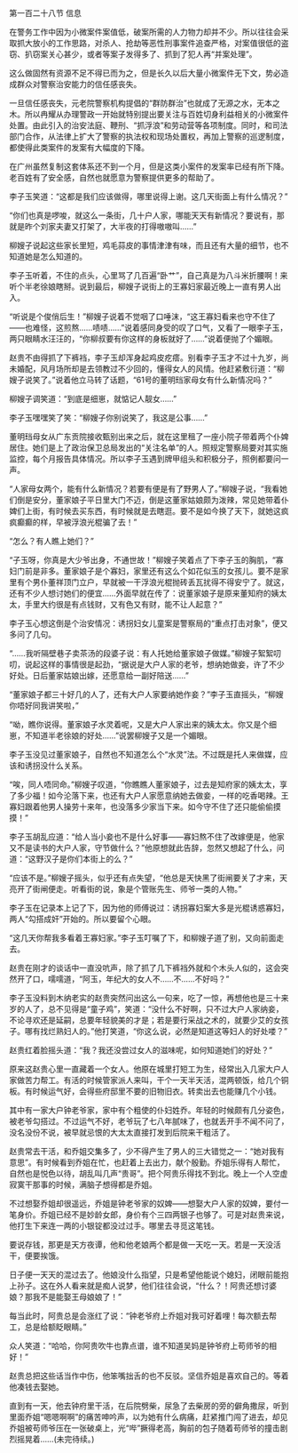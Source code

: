 

第一百二十八节 信息

在警务工作中因为小微案件案值低，破案所需的人力物力却并不少。所以往往会采取抓大放小的工作思路，对杀人、抢劫等恶性刑事案件追查严格，对案值很低的盗窃、扒窃案关心甚少，或者等案子发得多了、抓到了犯人再“并案处理”。

这么做固然有资源不足不得已而为之，但是长久以后大量小微案件无下文，势必造成群众对警察治安能力的信任感丧失。

一旦信任感丧失，元老院警察机构提倡的“群防群治”也就成了无源之水，无本之木。所以冉耀从办理警政一开始就特别提出要关注与百姓切身利益相关的小微案件处置。由此引入的治安法庭、鞭刑、“抓浮浪”和劳动营等各项制度。同时，和司法部门合作，从法律上扩大了警察的执法权和现场处置权，再加上警察的巡逻制度，都使得此类案件的发案有大幅度的下降。

在广州虽然复制这套体系还不到一个月，但是这类小案件的发案率已经有所下降。老百姓有了安全感，自然也就愿意为警察提供更多的帮助了。

李子玉笑道：“这都是我们应该做得，哪里说得上谢。这几天街面上有什么情况？”

“你们也真是啰唆，就这么一条街，几十户人家，哪能天天有新情况？要说有，那就是昨个刘家夫妻又打架了，大半夜的打得嗷嗷叫……”

柳嫂子说起这些家长里短，鸡毛蒜皮的事情津津有味，而且还有大量的细节，也不知道她是怎么知道的。

李子玉听着，不住的点头，心里骂了几百遍“卧艹”，自己真是为八斗米折腰啊！来听个半老徐娘瞎掰。说到最后，柳嫂子说街上的王寡妇家最近晚上一直有男人出入。

“听说是个俊俏后生！”柳嫂子说着不觉咽了口唾沫，“这王寡妇看来也守不住了――也难怪，这煎熬……啧啧……”说着感同身受的叹了口气，又看了一眼李子玉，两只眼睛水汪汪的，“你柳叔要有你这样的身板就好了……”说着便抛了个媚眼。

赵贵不由得抓了下裤裆，李子玉却浑身起鸡皮疙瘩。别看李子玉才不过十九岁，尚未婚配，风月场所却是去领教过不少回的，懂得女人的风情。他赶紧敷衍道：“柳嫂子说笑了。”说着他立马转了话题，“61号的董明珰家母女有什么新情况吗？”

柳嫂子调笑道：“到底是细崽，就惦记人靓女……”

李子玉嘿嘿笑了笑：“柳嫂子你别说笑了，我这是公事……”

董明珰母女从广东贡院接收甄别出来之后，就在这里租了一座小院子带着两个仆婢居住。她们是上了政治保卫总局发出的“关注名单”的人。照规定警察局要对其实施监控，每个月报告具体情况。所以李子玉遇到牌甲组头和积极分子，照例都要问一声。

“人家母女两个，能有什么新情况？若要有便是有了野男人了。”柳嫂子说，“我看她们倒是安分，董家娘子平日里大门不迈，倒是这董家姑娘颇为泼辣，常见她带着仆婢们上街，有时候去买东西，有时候就是去瞎逛。要不是如今换了天下，就她这疯疯癫癫的样，早被浮浪光棍骗了去！”

“怎么？有人瞧上她们？”

“子玉呀，你真是大少爷出身，不通世故！”柳嫂子笑着点了下李子玉的胸肌，“寡妇门前是非多。董家娘子是个寡妇，家里还有这么个如花似玉的女孩儿。要不是家里有个男仆董祥顶门立户，早就被一干浮浪光棍抛砖丢瓦扰得不得安宁了。就这，还有不少人想讨她们的便宜……外面早就在传了：说董家娘子是原来董知府的姨太太，手里大约很是有点钱财，又有色又有财，能不让人起意？”

李子玉心想这倒是个治安情况：诱拐妇女儿童案是警察局的“重点打击对象”，便又多问了几句。

“……我听隔壁巷子卖茶汤的段婆子说：有人托她给董家娘子做媒。”柳嫂子絮絮叨叨，说起这样的事情很是起劲，“据说是大户人家的老爷，想纳她做妾，许了不少好处。日后董家姑娘出嫁，还愿意给一副好陪送……”

“董家娘子都三十好几的人了，还有大户人家要纳她作妾？”李子玉直摇头，“柳嫂你唔好同我讲笑啦，”

“呦，瞧你说得。董家娘子水灵着呢，又是大户人家出来的姨太太。你又是个细崽，不知道半老徐娘的好处……”说罢柳嫂子又是一个媚眼。

李子玉没见过董家娘子，自然也不知道怎么个“水灵”法。不过既是托人来做媒，应该和诱拐没什么关系。

“唉，同人唔同命。”柳嫂子叹道，“你瞧瞧人董家娘子，过去是知府家的姨太太，享了多少福！如今沦落下来，也还有大户人家愿意纳她去做妾，一样的吃香喝辣。王寡妇跟着他男人操劳十来年，也没落多少家当下来。如今守不住了还只能偷偷摸摸！”

李子玉胡乱应道：“给人当小妾也不是什么好事――寡妇熬不住了改嫁便是，他家又不是读书的大户人家，守节做什么？”他原想就此告辞，忽然又想起了什么，问道：“这野汉子是你们本街上的么？”

“应该不是。”柳嫂子摇头，似乎还有点失望，“他总是天快黑了街闸要关了才来，天亮开了街闸便走。听看街的说，象是个管账先生、师爷一类的人物。”

李子玉在记录本上记了下，因为他的师傅说过：诱拐寡妇案大多是光棍诱惑寡妇，两人“勾搭成奸”开始的。所以要留个心眼。

“这几天你帮我多看着王寡妇家。”李子玉叮嘱了下，和柳嫂子道了别，又向前面走去。

赵贵在刚才的谈话中一直没吭声，除了抓了几下裤裆外就和个木头人似的，这会突然开了口，嚅嚅道，“阿玉，年纪大的女人不……不……不好吗？”

李子玉没料到木纳老实的赵贵突然问出这么一句来，吃了一惊，再想他也是三十来岁的人了，总不见得是“童子鸡”，笑道：“没什么不好啊，只不过大户人家纳妾，不论寻欢还是延嗣，总要年轻貌美的才是；若是要行采战之术的，就要少艾的女孩子。哪有找烂熟妇人的。”他打笑道，“你这么说，必然是知道这等妇人的好处喽？”

赵贵红着脸摇头道：“我？我还没尝过女人的滋味呢，如何知道她们的好处？”

原来这赵贵心里一直藏着一个女人。他原在城里打短工为生，经常出入几家大户人家做苦力帮工。有活的时候管家派人来叫，干个一天半天活，混两顿饭，给几个铜板。有时候运气好，会得些府邸里不要的旧物旧衣。转卖出去也能赚几个小钱。

其中有一家大户钟老爷家，家中有个粗使的仆妇姓乔。年轻的时候颇有几分姿色，被老爷勾搭过。不过运气不好，老爷玩了七八年腻味了，也就丢开手不闻不问了，没名没份不说，被早就忌恨的大太太直接打发到后院来干粗活了。

赵贵常去干活，和乔姐交集多了，少不得产生了男人的三大错觉之一：“她对我有意思”。有时候看到乔姐在忙，也赶着上去出力，献个殷勤。乔姐乐得有人帮忙，自然也是悦色以待，胡乱叫几声“贵哥”。把个阿贵乐得找不到北。晚上一个人空虚寂寞干那事的时候，满脑子想得都是乔姐。

不过想娶乔姐却很遥远，乔姐是钟老爷家的奴婢――想娶大户人家的奴婢，要付一笔身价。乔姐已经不是妙龄女郎，身价有个三四两银子也够了。可是对赵贵来说，他打生下来连一两的小银锭都没过过手。哪里去寻觅这笔钱。

要说存钱，那更是天方夜谭，他和他老娘两个都是做一天吃一天。若是一天没活干，便要挨饿。

日子便一天天的混过去了。他娘没什么指望，只是希望他能说个媳妇，闭眼前能抱上孙子。这在外人看来就是痴人说梦，他们往往会说，“什么？！阿贵还想讨婆娘？那我不是能娶王母娘娘了！”

每当此时，阿贵总是会涨红了说：“钟老爷府上乔姐对我可好着哩！每次额去帮工，总是给额眨眼睛。”

众人笑道：“哈哈，你阿贵吹牛也靠点谱，谁不知道吴妈是钟爷府上苟师爷的相好！”

赵贵总把这些话当作中伤，他笨嘴拙舌的也不反驳。坚信乔姐是喜欢自己的。等着他凑钱去娶她。

直到有一天，他去钟府里干活，在后院劈柴，尿急了去柴房的旁的僻角撒尿，听到里面乔姐“嗯嗯啊啊”的痛苦呻吟声，以为她有什么病痛，赶紧推门闯了进去，却见乔姐被苟师爷压在一张破桌上，光“哔”撅得老高，胸前的包子随着苟师爷的撞击剧烈摇晃着……(未完待续。)


